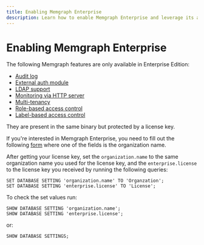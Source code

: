 ```yaml
---
title: Enabling Memgraph Enterprise
description: Learn how to enable Memgraph Enterprise and leverage its advanced capabilities to scale and optimize your graph computing tasks. Find out more in our documentation and pricing pages. 
---
```


#  Enabling Memgraph Enterprise

The following Memgraph features are only available in Enterprise Edition:
- [Audit log](/configuration/audit-log)
- [External auth module](/configuration/auth-module)
- [LDAP support](/configuration/auth-module#ldap)
- [Monitoring via HTTP server](/configuration/monitoring-server#monitoring-via-http-server-enterprise)
- [Multi-tenancy](/configuration/multi-tenancy)
- [Role-based access control](/configuration/security#role-based-access-control-enterprise)
- [Label-based access control](/configuration/security#label-based-access-control-enterprise)

 They are present in the same binary but protected by a license key.

If you're interested in Memgraph Enterprise, you need to fill out the following
[form](https://docs.google.com/forms/d/e/1FAIpQLSddH_XV000h58MhwJwwrUu2L3uTkejEDPqvstl6eMou_AW-yw/viewform) where one of the fields is the organization name.

After getting your license key, set the `organization.name` to the same
organization name you used for the license key, and the `enterprise.license` to
the license key you received by running the following queries: 

```
SET DATABASE SETTING 'organization.name' TO 'Organzation';
SET DATABASE SETTING 'enterprise.license' TO 'License';
```

To check the set values run: 

```opencypher
SHOW DATABASE SETTING 'organization.name';
SHOW DATABASE SETTING 'enterprise.license';
```

or:

```opencypher
SHOW DATABASE SETTINGS;
```